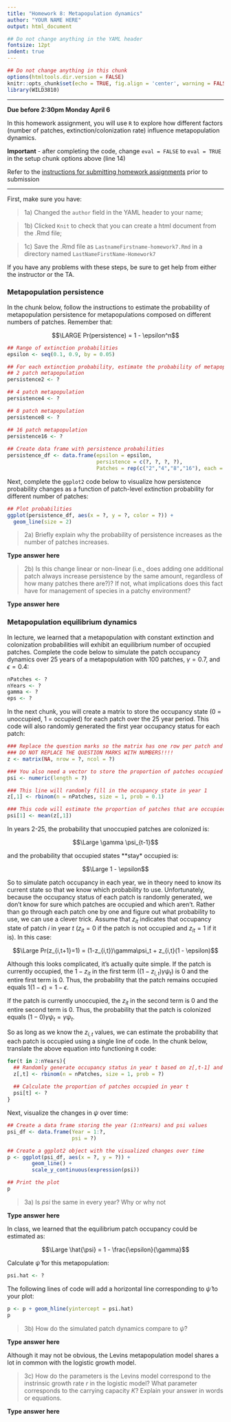 ```yaml
---
title: "Homework 8: Metapopulation dynamics"
author: "YOUR NAME HERE"
output: html_document

## Do not change anything in the YAML header
fontsize: 12pt
indent: true
---
```


```r
## Do not change anything in this chunk
options(htmltools.dir.version = FALSE)
knitr::opts_chunk$set(echo = TRUE, fig.align = 'center', warning = FALSE, message = FALSE, eval = FALSE)
library(WILD3810)
```

***
**Due before 2:30pm Monday April 6**

In this homework assignment, you will use `R` to explore how different factors (number of patches, extinction/colonization rate) influence metapopulation dynamics. 

**Important** - after completing the code, change `eval = FALSE` to `eval = TRUE` in the setup chunk options above (line 14)

Refer to the [instructions for submitting homework assignments](https://rushinglab.github.io/WILD3810/articles/homework.html) prior to submission

***


First, make sure you have:

> 1a) Changed the `author` field in the YAML header to your name;

> 1b) Clicked `Knit` to check that you can create a html document from the .Rmd file;

> 1c) Save the .Rmd file as `LastnameFirstname-homework7.Rmd` in a directory named `LastNameFirstName-Homework7`

If you have any problems with these steps, be sure to get help from either the instructor or the TA.

### Metapopulation persistence

In the chunk below, follow the instructions to estimate the probability of metapopulation persistence for metapopulations composed on different numbers of patches. Remember that:

$$\LARGE Pr(persistence) = 1 - \epsilon^n$$

```r
## Range of extinction probabilities
epsilon <- seq(0.1, 0.9, by = 0.05)

## For each extinction probability, estimate the probability of metapopulaiton persistence for:
## 2 patch metapopulation
persistence2 <- ?

## 4 patch metapopulation
persistence4 <- ?

## 8 patch metapopulation
persistence8 <- ?

## 16 patch metapopulation
persistence16 <- ?
  
## Create data frame with persistence probabilities
persistence_df <- data.frame(epsilon = epsilon,
                             persistence = c(?, ?, ?, ?),
                             Patches = rep(c("2","4","8","16"), each = length(epsilon)))
```

Next, complete the `ggplot2` code below to visualize how persistence probability changes as a function of patch-level extinction probability for different number of patches:

```r
## Plot probabilities
ggplot(persistence_df, aes(x = ?, y = ?, color = ?)) +
  geom_line(size = 2)
```

> 2a) Briefly explain why the probability of persistence increases as the number of patches increases. 

**Type answer here**

> 2b) Is this change linear or non-linear (i.e., does adding one additional patch always increase persistence by the same amount, regardless of how many patches there are?)? If not, what implications does this fact have for management of species in a patchy environment? 

**Type answer here**

### Metapopulation equilibrium dynamics

In lecture, we learned that a metapopulation with constant extinction and colonization probabilities will exhibit an equilibrium number of occupied patches. Complete the code below to simulate the patch occupancy dynamics over 25 years of a metapopulation with 100 patches, $\gamma = 0.7$, and $\epsilon = 0.4$:

```r
nPatches <- ?
nYears <- ?
gamma <- ?
eps <- ?
```

In the next chunk, you will create a matrix to store the occupancy state (0 = unoccupied, 1 = occupied) for each patch over the 25 year period. This code will also randomly generated the first year occupancy status for each patch:

```r
### Replace the question marks so the matrix has one row per patch and one column per year
### DO NOT REPLACE THE QUESTION MARKS WITH NUMBERS!!!!
z <- matrix(NA, nrow = ?, ncol = ?)

### You also need a vector to store the proportion of patches occupied in each year
psi <- numeric(length = ?)

### This line will randomly fill in the occupancy state in year 1
z[,1] <- rbinom(n = nPatches, size = 1, prob = 0.1)

### This code will estimate the proportion of patches that are occupied in year 1
psi[1] <- mean(z[,1])
```

In years 2-25, the probability that unoccupied patches are colonized is:

$$\Large \gamma \psi_{t-1}$$

and the probability that occupied states **stay* occupied is:

$$\Large 1 - \epsilon$$

So to simulate patch occupancy in each year, we in theory need to know its current state so that we know which probability to use. Unfortunately, because the occupancy status of each patch is randomly generated, we don't know for sure which patches are occupied and which aren't. Rather than go through each patch one by one and figure out what probability to use, we can use a clever trick. Assume that $z_{it}$ indicates that occupancy state of patch $i$ in year $t$ ($z_{it} = 0$ if the patch is not occupied and $z_{it} = 1$ if it is). In this case: 

$$\Large Pr(z_{i,t+1}=1) = (1-z_{i,t})\gamma\psi_t + z_{i,t}(1 - \epsilon)$$

Although this looks complicated, it's actually quite simple. If the patch is currently occupied, the $1- z_{it}$ in the first term ($(1-z_{i,t})\gamma\psi_t$) is 0 and the entire first term is 0. Thus, the probability that the patch remains occupied equals $1(1 - \epsilon) = 1 - \epsilon$. 

If the patch is currently unoccupied, the $z_{it}$ in the second term is 0 and the entire second term is 0. Thus, the probability that the patch is colonized equals $(1-0)\gamma\psi_t = \gamma\psi_t$. 

So as long as we know the $z_{i,t}$ values, we can estimate the probability that each patch is occupied using a single line of code. In the chunk below, translate the above equation into functioning `R` code:

```r
for(t in 2:nYears){
  ## Randomly generate occupancy status in year t based on z[,t-1] and psi[t-1]
  z[,t] <- rbinom(n = nPatches, size = 1, prob = ?)
  
  ## Calculate the proportion of patches occupied in year t
  psi[t] <- ?
}
```

Next, visualize the changes in $\psi$ over time:

```r
## Create a data frame storing the year (1:nYears) and psi values
psi_df <- data.frame(Year = 1:?,
                     psi = ?)

## Create a ggplot2 object with the visualized changes over time
p <- ggplot(psi_df, aes(x = ?, y = ?)) +
        geom_line() +
        scale_y_continuous(expression(psi))

## Print the plot
p
```

> 3a) Is $psi$ the same in every year? Why or why not

**Type answer here**

In class, we learned that the equilibrium patch occupancy could be estimated as:

$$\Large \hat{\psi} = 1 - \frac{\epsilon}{\gamma}$$

Calculate $\hat{\psi}$ for this metapopulation:

```r
psi.hat <- ?
```

The following lines of code will add a horizontal line corresponding to $\hat{\psi}$ to your plot:

```r
p <- p + geom_hline(yintercept = psi.hat)
p
```

> 3b) How do the simulated patch dynamics compare to $\hat{\psi}$? 

**Type answer here**

Although it may not be obvious, the Levins metapopulation model shares a lot in common with the logistic growth model. 

> 3c) How do the parameters is the Levins model correspond to the instrinsic growth rate $r$ in the logistic model? What parameter corresponds to the carrying capacity $K$? Explain your answer in words or equations. 

**Type answer here**
